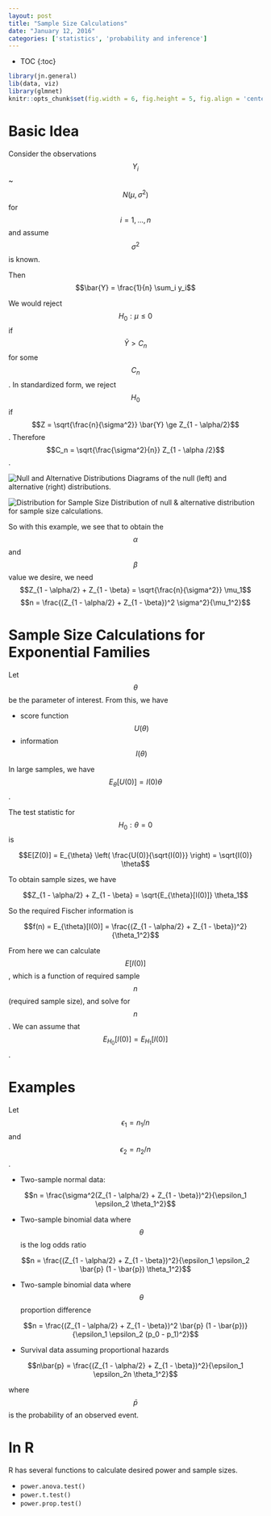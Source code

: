 ```yaml
---
layout: post
title: "Sample Size Calculations"
date: "January 12, 2016"
categories: ['statistics', 'probability and inference']
---
```


* TOC
{:toc}

```r
library(jn.general)
lib(data, viz)
library(glmnet)
knitr::opts_chunk$set(fig.width = 6, fig.height = 5, fig.align = 'center')
```

# Basic Idea
Consider the observations $$Y_i$$ ~ $$N(\mu, \sigma^2)$$ for $$i = 1, ..., n$$ and assume $$\sigma^2$$ is known. 

Then 
$$\bar{Y} = \frac{1}{n} \sum_i y_i$$

We would reject $$H_0: \mu \le 0$$ if $$\bar{Y} > C_n$$ for some $$C_n$$. In standardized form, we reject $$H_0$$ if $$Z = \sqrt{\frac{n}{\sigma^2}} \bar{Y} \ge Z_{1 - \alpha/2}$$. Therefore $$C_n = \sqrt{\frac{\sigma^2}{n}} Z_{1 - \alpha /2}$$. 

![Null and Alternative Distributions](http://jnguyen92.github.io/nhuyhoa/figure/images/null_and_alternative_dist.png)
Diagrams of the null (left) and alternative (right) distributions.

![Distribution for Sample Size](http://jnguyen92.github.io/nhuyhoa/figure/images/sample_size_calc_diagram.png)
Distribution of null & alternative distribution for sample size calculations.

So with this example, we see that to obtain the $$\alpha$$ and $$\beta$$ value we desire, we need 
$$Z_{1 - \alpha/2} + Z_{1 - \beta} = \sqrt{\frac{n}{\sigma^2}} \mu_1$$
$$n = \frac{(Z_{1 - \alpha/2} + Z_{1 - \beta})^2 \sigma^2}{\mu_1^2}$$

# Sample Size Calculations for Exponential Families
Let $$\theta$$ be the parameter of interest. From this, we have 

* score function $$U(\theta)$$
* information $$I(\theta)$$

In large samples, we have $$E_{\theta}[U(0)] = I(0) \theta$$. 

The test statistic for $$H_0: \theta = 0$$ is 

$$E[Z(0)] = E_{\theta} \left( \frac{U(0)}{\sqrt{I(0)}} \right) = \sqrt{I(0)} \theta$$

To obtain sample sizes, we have

$$Z_{1 - \alpha/2} + Z_{1 - \beta} = \sqrt{E_{\theta}[I(0)]} \theta_1$$

So the required Fischer information is

$$f(n) = E_{\theta}[I(0)] = \frac{(Z_{1 - \alpha/2} + Z_{1 - \beta})^2}{\theta_1^2}$$

From here we can calculate $$E[I(0)]$$, which is a function of required sample $$n$$ (required sample size), and solve for $$n$$. We can assume that $$E_{H_0}[I(0)] = E_{H_1}[I(0)]$$.
 
# Examples
Let $$\epsilon_1 = n_1 / n$$ and $$\epsilon_2 = n_2 / n$$. 

* Two-sample normal data:

$$n = \frac{\sigma^2(Z_{1 - \alpha/2} + Z_{1 - \beta})^2}{\epsilon_1 \epsilon_2 \theta_1^2}$$

* Two-sample binomial data where $$\theta$$ is the log odds ratio

$$n = \frac{(Z_{1 - \alpha/2} + Z_{1 - \beta})^2}{\epsilon_1 \epsilon_2 \bar{p} (1 - \bar{p}) \theta_1^2}$$

* Two-sample binomial data where $$\theta$$ proportion difference

$$n = \frac{(Z_{1 - \alpha/2} + Z_{1 - \beta})^2 \bar{p} (1 - \bar{p})}{\epsilon_1 \epsilon_2  (p_0 - p_1)^2}$$
 
* Survival data assuming proportional hazards

$$n\bar{p} = \frac{(Z_{1 - \alpha/2} + Z_{1 - \beta})^2}{\epsilon_1 \epsilon_2n \theta_1^2}$$

where $$\bar{p}$$ is the probability of an observed event.

# In R
R has several functions to calculate desired power and sample sizes. 

* `power.anova.test()`
* `power.t.test()`
* `power.prop.test()`
